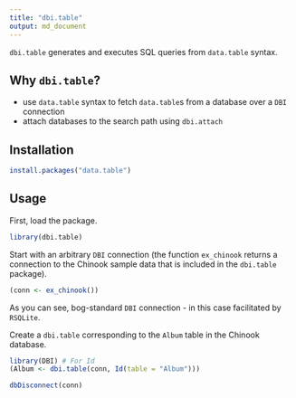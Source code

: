 ```yaml
---
title: "dbi.table"
output: md_document
---
```


`dbi.table` generates and executes SQL queries from `data.table` syntax.


## Why `dbi.table`?

* use `data.table` syntax to fetch `data.table`s from a database over a `DBI`
  connection
* attach databases to the search path using `dbi.attach`


## Installation

```r
install.packages("data.table")
```

## Usage

First, load the package.

```r
library(dbi.table)
```

Start with an arbitrary `DBI` connection (the function `ex_chinook` returns a 
connection to the Chinook sample data that is included in the `dbi.table`
package).

```r
(conn <- ex_chinook())
```

As you can see, bog-standard `DBI` connection - in this case facilitated by
`RSQLite`.

Create a `dbi.table` corresponding to the `Album` table in the Chinook database.

```r
library(DBI) # For Id
(Album <- dbi.table(conn, Id(table = "Album")))
```






```r
dbDisconnect(conn)
```